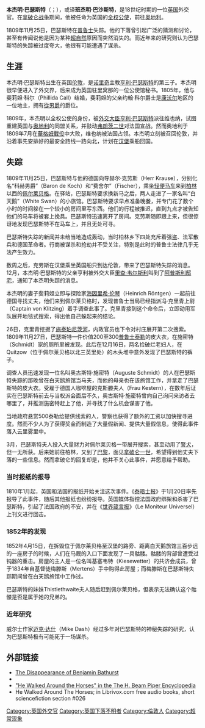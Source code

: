 {{Infobox person
| name          = 本杰明·巴瑟斯特<br />Benjamin Bathurst
| image         = Benjamin Bathurst.jpg
| birth_date    = {{Birth date|df=yes|1784|3|18}}
| birth_place   = [[英国|英国]][[伦敦|伦敦]]
| disappeared_date  = {{Disappeared date and age|df=yes|1809|11|25|1784|3|18}}
| disappeared_place = [[普鲁士王国|普鲁士]][[佩尔莱贝格|佩尔莱贝格]]
| nationality   = [[英国|英国]]
| occupation    = [[外交官|外交]][[特命全权公使|全权公使]]
| spouse        = 斐莉妲·科尔
| parents       = [[亨利·巴瑟斯特_(诺里奇主教)|亨利·巴瑟斯特]]
}}
'''本杰明·巴瑟斯特'''（{{lang-en|'''Benjamin Bathurst'''}}；{{bd|1784年|3月18日|1809年？||catIdx=B}}），或译'''班杰明·巴沙斯特'''，是18世纪时期的一位[[英国|英国]]外交官。在[[拿破仑战争|拿破仑战争]]期间，他被任命为英国的[[特命全权公使|全权公使]]，前往[[奥地利|奥地利]]。

1809年11月25日，巴瑟斯特在[[普鲁士|普鲁士]]失踪。他的下落曾引起广泛的猜测和讨论，甚至有传闻说他是因为某种[[超自然|超自然]]原因而突然消失的。而近年来的研究则认为巴瑟斯特的失踪被过度夸大，他很有可能遭遇了谋杀。

==生涯==
本杰明·巴瑟斯特出生在英国[[伦敦|伦敦]]，是[[诺里奇|诺里奇]]主教[[亨利·巴瑟斯特_(诺里奇主教)|亨利·巴瑟斯特]]的第三子。本杰明很早便进入了外交界，后来成为英国驻里窝那的一位公使馆秘书。1805年，他与斐莉妲·科尔（Phillida Call）结婚，斐莉妲的父亲约翰·科尔爵士是[[康沃尔|康沃尔]]地区的一位地主，拥有[[從男爵|從男爵]]的爵位。

1809年，本杰明以全权公使的身份，被[[外交及联邦事务大臣|外交大臣]][[亨利·巴瑟斯特，第三代巴瑟斯特伯爵|亨利·巴瑟斯特]]派往维也纳，试图重建英国与[[奥地利|奥地利]]的同盟关系，并鼓动[[弗朗茨二世_(神圣罗马帝国)|弗朗茨二世]]对法国宣战。然而奥地利于1809年7月在[[華格姆戰役|華格姆戰役]]中大败，维也纳被法国占领。本杰明立刻被召回伦敦，并沿着事先安排好的最安全路线一路向北，计划在[[汉堡|汉堡]]乘船回国。

==失踪==
1809年11月25日，巴瑟斯特与他的德国向导赫尔·克劳斯（Herr Krause），分别化名“科赫男爵”（Baron de Koch）和“费舍尔”（Fischer），乘坐[[轻便马车|轻便马车]]来到[[柏林|柏林]]以西的[[佩尔莱贝格|佩尔莱贝格]]。在驿站，巴瑟斯特要求换新马之后，两人走进了一家名叫“白天鹅”（White Swan）的小旅馆。巴瑟斯特要求早点准备晚餐，并专门花了数个小时的时间躲在一个较小的房间里写东西。他们的行程被推迟，直到九点才被告知他们的马车将被套上挽具。巴瑟斯特迅速离开了房间。克劳斯随即跟上来，但很惊讶地发现巴瑟斯特不在马车上，并且无处可寻。

巴瑟斯特失踪的新闻并未给当地造成轰动，当时柏林乡下四处充斥着强盗、法军散兵和德国革命者。行商被谋杀和抢劫并不受关注，特别是此时的普鲁士法律几乎无法产生效力。

数周之后，克劳斯在汉堡乘坐英国船只到达伦敦，带来了巴瑟斯特失踪的消息。12月，本杰明·巴瑟斯特的父亲亨利被外交大臣[[里查·韦尔斯利，第一代韦尔斯利侯爵|里查·韦尔斯利]]叫到了[[阿普斯利邸宅|阿普斯利邸宅]]，通知了本杰明失踪的消息。

本杰明的妻子斐莉妲立即与探险家[[海因里希·伦琴|海因里希·伦琴]]（Heinrich Röntgen）一起前往德国寻找丈夫，他们来到佩尔莱贝格时，发现普鲁士当局已经指派冯·克里青上尉（Captain von Klitzing）着手调查此事了。克里青接到这个命令后，立即动用军队展开地毯式搜索，得出他自己躲起来的结论。

26日，克里青挖掘了[[施泰珀尼茨河|施泰珀尼茨河]]，内政官员也下令对村庄展开第二次搜索。1809年11月27日，巴瑟斯特一件价值200至300[[普鲁士泰勒|普鲁士泰勒]]的皮大衣，在施密特（Schmidt）家的厕所里被发现。此后在12月16日，两名捡破烂老妇人，在Quitzow（位于佩尔莱贝格以北三英里处）的木头堆中意外发现了巴瑟斯特的裤子。

调查人员迅速发现一位名叫奥古斯特·施密特（Auguste Schmidt）的人在巴瑟斯特失踪的那晚曾在白天鹅旅馆当马夫，而他的母亲也在该旅馆工作，并拿走了巴瑟斯特的皮大衣。受雇于德国人咖啡屋的克斯滕夫人（Frau Kestern），在数年后证实在巴瑟斯特前去与当权派会面后不久，奥古斯特·施密特曾向自己询问来访者去哪里了，并推测施密特赶上了他，并寻找了什么机会谋害了他。

当地政府悬赏500泰勒给提供线索的人，警察也获得了额外的工资以加快搜寻进度。然而不少人为了获得奖金而制造了大量假新闻、提供大量假信息，使得此事件落入云里雾里中。

3月，巴瑟斯特夫人投入大量财力对佩尔莱贝格一带展开搜索，甚至动用了[[警犬|警犬]]，但一无所获。后来她前往柏林，又到了[[巴黎|巴黎]]，面见[[拿破仑一世|拿破仑一世]]，希望得到他丈夫下落的一些信息。然而拿破仑的回复却是，他并不关心此事件，并愿意给予帮助。

===当时报纸的报导===
1810年1月起，英国和法国的报纸开始关注这次事件。《[[泰晤士报|泰晤士报]]》于1月20日率先报导了此事件，随后其他报纸也纷纷报导。英国媒体指控法国政府绑架和杀害了巴瑟斯特，引起了法国政府的不安，并在《[[世界箴言报|世界箴言报]]》（Le Moniteur Universel）上刊文进行回击。

===1852年的发现===
1852年4月15日，在拆毁位于佩尔莱贝格至汉堡的路旁、距离白天鹅旅馆三百步远的一座房子的时候，人们在马厩的入口下面发现了一具骷髅。骷髅的背部曾遭受过钝器的重击。房屋的主人是一位名叫基塞韦特（Kiesewetter）的共济会成员，曾于1834年自基督徒梅滕斯（Mertens）手中购得此房屋；而梅滕斯在巴瑟斯特失踪期间曾在白天鹅旅馆中工作过。

巴瑟斯特的妹妹Thistlethwaite夫人随后赶到佩尔莱贝格，但表示无法确认这个骷髅是否是属于她的兄弟的。
===近年研究===
威尔士作家[[迈克·达什|迈克·达什]]（Mike Dash）经过多年对巴瑟斯特的神秘失踪的研究，认为巴瑟斯特极有可能死于一场谋杀。
==外部链接==
*[https://web.archive.org/web/20110714093029/http://www.mikedash.com/assets/files/The%20Disappearance%20of%20Benjamin%20B.pdf The Disappearance of Benjamin Bathurst ]
* {{gutenberg|no=18807|name=He Walked Around the Horses}}
* [https://web.archive.org/web/20130621224144/http://hbpiper.wikispaces.com/He+Walked+Around+the+Horses "He Walked Around the Horses" in the The H. Beam Piper Encyclopedia]
* He Walked Around The Horses; in Librivox.com free audio books, short sciencefiction section #026

{{Authority control}}

{{DEFAULTSORT:Bathurst, Benjamin}}
[[Category:英国外交官|Category:英国外交官]]
[[Category:英国下落不明者|Category:英国下落不明者]]
[[Category:倫敦人|Category:倫敦人]]
[[Category:超常现象|Category:超常现象]]